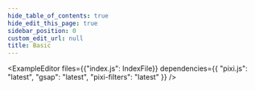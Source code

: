 ```yaml
---
hide_table_of_contents: true
hide_edit_this_page: true
sidebar_position: 0
custom_edit_url: null
title: Basic
---
```


<ExampleEditor
  files={{"index.js": IndexFile}}
  dependencies={{ "pixi.js": "latest", "gsap": "latest", "pixi-filters": "latest" }}
 />
